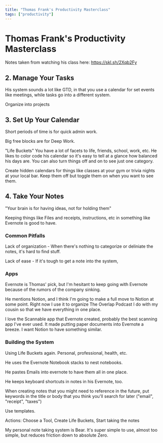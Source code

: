 ```yaml
---
title: "Thomas Frank's Productivity Masterclass"
tags: ["productivity"]
---
```


# Thomas Frank's Productivity Masterclass

Notes taken from watching his class here: https://skl.sh/2Xqb2Fy

## 2. Manage Your Tasks

His system sounds a lot like GTD, in that you use a calendar for set events like meetings, while tasks go into a different system.

Organize into projects

## 3. Set Up Your Calendar

Short periods of time is for quick admin work.

Big free blocks are for Deep Work.

"Life Buckets"
You have a lot of facets to life, friends, school, work, etc. He likes to color code his calendar so it's easy to tell at a glance how balanced his days are. You can also turn things off and on to see just one category.

Create hidden calendars for things like classes at your gym or trivia nights at your local bar. Keep them off but toggle them on when you want to see them.

## 4. Take Your Notes

"Your brain is for having ideas, not for holding them"

Keeping things like Files and receipts, instructions, etc in something like Evernote is good to have.

### Common Pitfalls

Lack of organization - When there's nothing to categorize or deliniate the notes, it's hard to find stuff.

Lack of ease - If it's tough to get a note into the system,

### Apps

Evernote is Thomas' pick, but I'm hesitant to keep going with Evernote because of the rumors of the company sinking.

He mentions Notion, and I think I'm going to make a full move to Notion at some point. Right now I use it to organize The Overlap Podcast I do with my cousin so that we have everything in one place.

I love the Scannable app that Evernote created, probably the best scanning app I've ever used. It made putting paper documents into Evernote a breeze. I want Notion to have something similar.

### Building the System

Using Life Buckets again. Personal, professional, health, etc.

He uses the Evernote Notebook stacks to nest notebooks.

He pastes Emails into evernote to have them all in one place.

He keeps keyboard shortcuts in notes in his Evernote, too.

When creating notes that you might need to reference in the future, put keywords in the title or body that you think you'll search for later ("email", "receipt", "taxes")

Use templates.

Actions: Choose a Tool, Create Life Buckets, Start taking the notes

My personal note taking system is Bear. It's super simple to use, almost too simple, but reduces friction down to absolute Zero.
